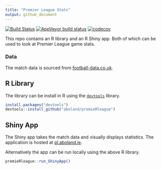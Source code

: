 ```yaml
---
title: "Premier League Stats"
output: github_document
---
```



<!-- README.md is generated from README.Rmd. Please edit that file -->

<!-- badges: start -->
[![Build Status](https://travis-ci.org/aboland/premieRleague.svg?branch=master)](https://travis-ci.org/aboland/premieRleague)
[![AppVeyor build status](https://ci.appveyor.com/api/projects/status/github/aboland/premieRleague?branch=master&svg=true)](https://ci.appveyor.com/project/aboland/premieRleague)
[![codecov](https://codecov.io/gh/aboland/premieRleague/branch/master/graph/badge.svg)](https://codecov.io/gh/aboland/premieRleague)
<!-- badges: end -->
  

This repo contains an R library and an R Shiny app. Both of which can be used to look at Premier League game stats.

### Data

The match data is sourced from [football-data.co.uk](http://www.football-data.co.uk).


## R Library

The library can be install in R using the [`devtools`](https://devtools.r-lib.org/) library.

```r
install.packages("devtools")
devtools::install_github("aboland/premieRleague")
```


## Shiny App
 
The Shiny app takes the match data and visually displays statistics. The application is hosted at [pl.aboland.ie](http://pl.aboland.ie/).

Alternatively the app can be run locally using the above R library.
```r
premieRleague::run_ShinyApp()
```
